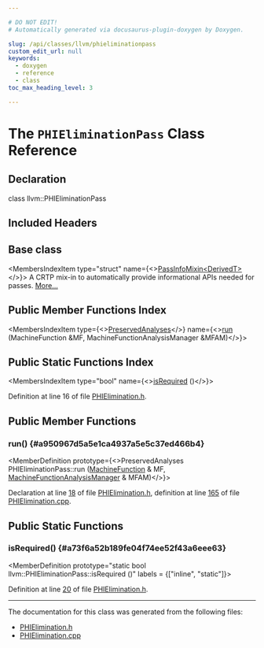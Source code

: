 ```yaml
---

# DO NOT EDIT!
# Automatically generated via docusaurus-plugin-doxygen by Doxygen.

slug: /api/classes/llvm/phieliminationpass
custom_edit_url: null
keywords:
  - doxygen
  - reference
  - class
toc_max_heading_level: 3

---
```





# The `PHIEliminationPass` Class Reference

<DoxygenPage pluginConfig={pluginConfig}>



## Declaration

<CodeBlock>class llvm::PHIEliminationPass</CodeBlock>

## Included Headers

<IncludesList>
<IncludesListItem
  filePath="llvm/CodeGen/PHIElimination.h"
  permalink="/docs/api/files/include/include/llvm/include/llvm/codegen/phielimination-h"
  isLocal="true" />
</IncludesList>

## Base class

<MembersIndex>

<MembersIndexItem
  type="struct"
  name={<><a href="/docs/api/structs/llvm/passinfomixin">PassInfoMixin&lt;DerivedT&gt;</a></>}>
A CRTP mix-in to automatically provide informational APIs needed for passes. <a href="/docs/api/structs/llvm/passinfomixin/#details">More...</a>
</MembersIndexItem>

</MembersIndex>

## Public Member Functions Index

<MembersIndex>

<MembersIndexItem
  type={<><a href="/docs/api/classes/llvm/preservedanalyses">PreservedAnalyses</a></>}
  name={<><a href="#a950967d5a5e1ca4937a5e5c37ed466b4">run</a> (MachineFunction &amp;MF, MachineFunctionAnalysisManager &amp;MFAM)</>}>
</MembersIndexItem>

</MembersIndex>

## Public Static Functions Index

<MembersIndex>

<MembersIndexItem
  type="bool"
  name={<><a href="#a73f6a52b189fe04f74ee52f43a6eee63">isRequired</a> ()</>}>
</MembersIndexItem>

</MembersIndex>


Definition at line 16 of file <a href="/docs/api/files/include/include/llvm/include/llvm/codegen/phielimination-h">PHIElimination.h</a>.

<SectionDefinition>

## Public Member Functions

### run() {#a950967d5a5e1ca4937a5e5c37ed466b4}

<MemberDefinition
  prototype={<>PreservedAnalyses PHIEliminationPass::run (<a href="/docs/api/classes/llvm/machinefunction">MachineFunction</a> &amp; MF, <a href="/docs/api/namespaces/llvm/#a064825a8817522ca733ac413a7122d36">MachineFunctionAnalysisManager</a> &amp; MFAM)</>}>

Declaration at line <a href="/docs/api/files/include/include/llvm/include/llvm/codegen/phielimination-h/#l00018">18</a> of file <a href="/docs/api/files/include/include/llvm/include/llvm/codegen/phielimination-h">PHIElimination.h</a>, definition at line <a href="/docs/api/files/lib/lib/codegen/phielimination-cpp/#l00165">165</a> of file <a href="/docs/api/files/lib/lib/codegen/phielimination-cpp">PHIElimination.cpp</a>.
</MemberDefinition>

</SectionDefinition>

<SectionDefinition>

## Public Static Functions

### isRequired() {#a73f6a52b189fe04f74ee52f43a6eee63}

<MemberDefinition
  prototype="static bool llvm::PHIEliminationPass::isRequired ()"
  labels = {["inline", "static"]}>

Definition at line <a href="/docs/api/files/include/include/llvm/include/llvm/codegen/phielimination-h/#l00020">20</a> of file <a href="/docs/api/files/include/include/llvm/include/llvm/codegen/phielimination-h">PHIElimination.h</a>.
</MemberDefinition>

</SectionDefinition>

<hr/>

The documentation for this class was generated from the following files:

<ul>
<li><a href="/docs/api/files/include/include/llvm/include/llvm/codegen/phielimination-h">PHIElimination.h</a></li>
<li><a href="/docs/api/files/lib/lib/codegen/phielimination-cpp">PHIElimination.cpp</a></li>
</ul>

</DoxygenPage>
